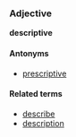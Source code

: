 ===Adjective===
'''descriptive'''

====Antonyms====
*[[prescriptive]]

====Related terms====
*[[describe]]
*[[description]]